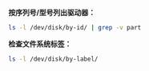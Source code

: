 **按序列号/型号列出驱动器：**

```bash
ls -l /dev/disk/by-id/ | grep -v part
```

**检查文件系统标签：**

```bash
ls -l /dev/disk/by-label/
```

